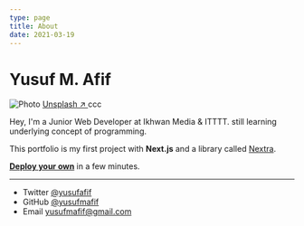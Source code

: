 ```yaml
---
type: page
title: About
date: 2021-03-19
---
```


# Yusuf M. Afif

<Image
  src="/images/photo2.jpg"
  alt="Photo"
  width={1125}
  height={750}
  priority
  className="next-image"
/>
[Unsplash ↗ ](https://unsplash.com/photos/WeYamle9fDM)ccc

Hey, I'm a Junior Web Developer at Ikhwan Media & ITTTT. still learning underlying concept of programming.

This portfolio is my first project with **Next.js** and a library called [Nextra](https://nextra.vercel.app/).

[**Deploy your own**](https://vercel.com/new/clone?demo-title=Portfolio+Starter+Kit&demo-description=Easily+create+a+portfolio+with+Next.js+and+Markdown.&demo-url=https%3A%2F%2Fdemo.vercel.blog%2F&demo-image=%2F%2Fimages.ctfassets.net%2Fe5382hct74si%2F2aC4eHLrOKmT4fnLfoNGK2%2F14b1e6bbe598ec023ffe85001d31e634%2FCleanShot_2022-04-11_at_23.12.01.png&project-name=Portfolio+Starter+Kit&repository-name=portfolio-starter-kit&repository-url=https%3A%2F%2Fgithub.com%2Fvercel%2Fnextjs-portfolio-starter&from=templates&skippable-integrations=1&teamCreateStatus=hidden) in a few minutes.

---

- Twitter [@yusufafif](https://twitter.com/yusufafif)
- GitHub [@yusufmafif](https://github.com/yusufafif)
- Email yusufmafif@gmail.com
